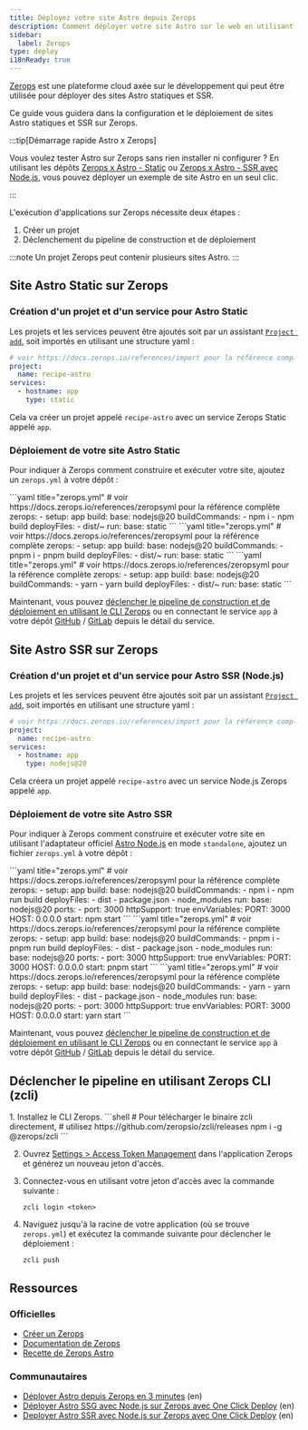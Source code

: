 ```yaml
---
title: Déployez votre site Astro depuis Zerops
description: Comment déployer votre site Astro sur le web en utilisant Zerops.
sidebar:
  label: Zerops
type: deploy
i18nReady: true
---
```


[Zerops](https://zerops.io/) est une plateforme cloud axée sur le développement qui peut être utilisée pour déployer des sites Astro statiques et SSR.

Ce guide vous guidera dans la configuration et le déploiement de sites Astro statiques et SSR sur Zerops.


:::tip[Démarrage rapide Astro x Zerops]

Vous voulez tester Astro sur Zerops sans rien installer ni configurer ? En utilisant les dépôts [Zerops x Astro - Static](https://github.com/zeropsio/recipe-astro-static) ou [Zerops x Astro - SSR avec Node.js](https://github.com/zeropsio/recipe-astro-nodejs), vous pouvez déployer un exemple de site Astro en un seul clic.

:::

L'exécution d'applications sur Zerops nécessite deux étapes :
1. Créer un projet
2. Déclenchement du pipeline de construction et de déploiement

:::note
Un projet Zerops peut contenir plusieurs sites Astro.
:::

## Site Astro Static sur Zerops

### Création d'un projet et d'un service pour Astro Static
Les projets et les services peuvent être ajoutés soit par un assistant [`Project add`](https://app.zerops.io/dashboard/project-add), soit importés en utilisant une structure yaml :

```yaml
# voir https://docs.zerops.io/references/import pour la référence complète
project:
  name: recipe-astro
services:
  - hostname: app
    type: static
```

Cela va créer un projet appelé `recipe-astro` avec un service Zerops Static appelé `app`.

### Déploiement de votre site Astro Static

Pour indiquer à Zerops comment construire et exécuter votre site, ajoutez un `zerops.yml` à votre dépôt :

<PackageManagerTabs>
  <Fragment slot="npm">
    ```yaml title="zerops.yml"
    # voir https://docs.zerops.io/references/zeropsyml pour la référence complète
    zerops:
    - setup: app
    build:
    base: nodejs@20
    buildCommands:
    - npm i
    - npm build
    deployFiles:
    - dist/~
    run:
    base: static
    ```
  </Fragment>
  <Fragment slot="pnpm">
    ```yaml title="zerops.yml"
    # voir https://docs.zerops.io/references/zeropsyml pour la référence complète
    zerops:
    - setup: app
    build:
    base: nodejs@20
    buildCommands:
    - pnpm i
    - pnpm build
    deployFiles:
    - dist/~
    run:
    base: static
    ```
  </Fragment>
  <Fragment slot="yarn">
    ```yaml title="zerops.yml"
    # voir https://docs.zerops.io/references/zeropsyml pour la référence complète
    zerops:
    - setup: app
    build:
    base: nodejs@20
    buildCommands:
    - yarn
    - yarn build
    deployFiles:
    - dist/~
    run:
    base: static
    ```
  </Fragment>
</PackageManagerTabs>

Maintenant, vous pouvez [déclencher le pipeline de construction et de déploiement en utilisant le CLI Zerops](#déclencher-le-pipeline-en-utilisant-zerops-cli-zcli) ou en connectant le service `app` à votre dépôt [GitHub](https://docs.zerops.io/references/github-integration/) / [GitLab](https://docs.zerops.io/references/gitlab-integration) depuis le détail du service.

## Site Astro SSR sur Zerops

### Création d'un projet et d'un service pour Astro SSR (Node.js)
Les projets et les services peuvent être ajoutés soit par un assistant [`Project add`](https://app.zerops.io/dashboard/project-add), soit importés en utilisant une structure yaml :

```yaml
# voir https://docs.zerops.io/references/import pour la référence complète
project:
  name: recipe-astro
services:
  - hostname: app
    type: nodejs@20
```

Cela créera un projet appelé `recipe-astro` avec un service Node.js Zerops appelé `app`.

### Déploiement de votre site Astro SSR

Pour indiquer à Zerops comment construire et exécuter votre site en utilisant l'adaptateur officiel [Astro Node.js](/fr/guides/integrations-guide/node/) en mode `standalone`, ajoutez un fichier `zerops.yml` à votre dépôt :

<PackageManagerTabs>
  <Fragment slot="npm">
    ```yaml title="zerops.yml"
    # voir https://docs.zerops.io/references/zeropsyml pour la référence complète
    zerops:
    - setup: app
    build:
    base: nodejs@20
    buildCommands:
    - npm i
    - npm run build
    deployFiles:
    - dist
    - package.json
    - node_modules
    run:
    base: nodejs@20
    ports:
    - port: 3000
    httpSupport: true
    envVariables:
    PORT: 3000
    HOST: 0.0.0.0
    start: npm start
    ```
  </Fragment>
  <Fragment slot="pnpm">
    ```yaml title="zerops.yml"
    # voir https://docs.zerops.io/references/zeropsyml pour la référence complète
    zerops:
    - setup: app
    build:
    base: nodejs@20
    buildCommands:
    - pnpm i
    - pnpm run build
    deployFiles:
    - dist
    - package.json
    - node_modules
    run:
    base: nodejs@20
    ports:
    - port: 3000
    httpSupport: true
    envVariables:
    PORT: 3000
    HOST: 0.0.0.0
    start: pnpm start
    ```
  </Fragment>
  <Fragment slot="yarn">
    ```yaml title="zerops.yml"
    # voir https://docs.zerops.io/references/zeropsyml pour la référence complète
    zerops:
    - setup: app
    build:
    base: nodejs@20
    buildCommands:
    - yarn
    - yarn build
    deployFiles:
    - dist
    - package.json
    - node_modules
    run:
    base: nodejs@20
    ports:
    - port: 3000
    httpSupport: true
    envVariables:
    PORT: 3000
    HOST: 0.0.0.0
    start: yarn start
    ```
  </Fragment>
</PackageManagerTabs>

Maintenant, vous pouvez [déclencher le pipeline de construction et de déploiement en utilisant le CLI Zerops](#déclencher-le-pipeline-en-utilisant-zerops-cli-zcli) ou en connectant le service `app` à votre dépôt [GitHub](https://docs.zerops.io/references/github-integration/) / [GitLab](https://docs.zerops.io/references/gitlab-integration) depuis le détail du service.

## Déclencher le pipeline en utilisant Zerops CLI (zcli)

<Steps>
  1. Installez le CLI Zerops.
      ```shell
      # Pour télécharger le binaire zcli directement,
      # utilisez https://github.com/zeropsio/zcli/releases
      npm i -g @zerops/zcli
      ```

  2. Ouvrez [̀Settings > Access Token Management](https://app.zerops.io/settings/token-management) dans l'application Zerops et générez un nouveau jeton d'accès.

  3. Connectez-vous en utilisant votre jeton d'accès avec la commande suivante :
      ```shell
      zcli login <token>
      ```

  4. Naviguez jusqu'à la racine de votre application (où se trouve `zerops.yml`) et exécutez la commande suivante pour déclencher le déploiement :
      ```shell
      zcli push
      ```
</Steps>

## Ressources
### Officielles

- [Créer un Zerops](https://app.zerops.io/registration)
- [Documentation de Zerops](https://docs.zerops.io)
- [Recette de Zerops Astro](https://app.zerops.io/recipe/astro)

### Communautaires
- [Déployer Astro depuis Zerops en 3 minutes](https://medium.com/@arjunaditya/how-to-deploy-astro-to-zerops-4230816a62b4) (en)
- [Déployer Astro SSG avec Node.js sur Zerops avec One Click Deploy](https://youtu.be/-4KTa4VWtBE) (en)
- [Deployer Astro SSR avec Node.js sur Zerops avec One Click Deploy](https://youtu.be/eR6b_JnDH6g) (en)
